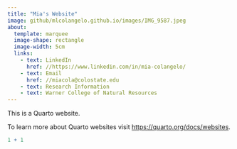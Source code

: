 ```yaml
---
title: "Mia's Website"
image: github/mlcolangelo.github.io/images/IMG_9587.jpeg
about:
  template: marquee
  image-shape: rectangle
  image-width: 5cm
  links: 
    - text: LinkedIn
      href: //https://www.linkedin.com/in/mia-colangelo/
    - text: Email
      href: //miacola@colostate.edu
    - text: Research Information
    - text: Warner College of Natural Resources
---
```


This is a Quarto website.

To learn more about Quarto websites visit <https://quarto.org/docs/websites>.

```r
1 + 1
```
